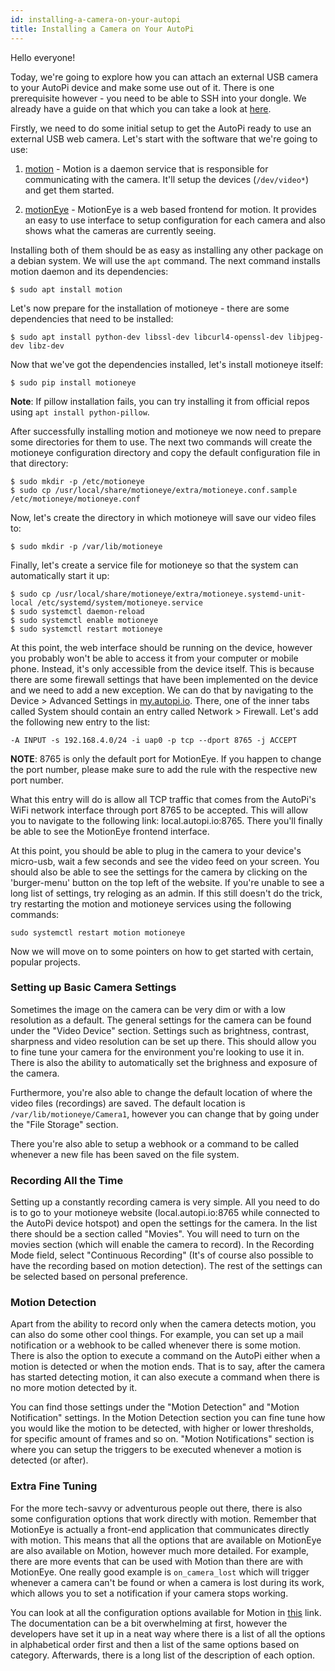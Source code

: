```yaml
---
id: installing-a-camera-on-your-autopi
title: Installing a Camera on Your AutoPi
---
```



Hello everyone!

Today, we're going to explore how you can attach an external USB camera to your AutoPi device and make some use out of it.
There is one prerequisite however - you need to be able to SSH into your dongle. We already have a guide on that which you can
take a look at [here](https://community.autopi.io/t/guide-how-to-ssh-to-your-dongle/386).

Firstly, we need to do some initial setup to get the AutoPi ready to use an external USB web camera. Let's start with the
software that we're going to use:

1. [motion](https://motion-project.github.io/motion_guide.html) - Motion is a daemon service that is responsible for communicating
with the camera. It'll setup the devices (`/dev/video*`) and get them started.

2. [motionEye](https://github.com/ccrisan/motioneyeA) - MotionEye is a web based frontend for motion. It provides an
easy to use interface to setup configuration for each camera and also shows what the cameras are currently seeing.

Installing both of them should be as easy as installing any other package on a debian system. We will use the `apt` command.
The next command installs motion daemon and its dependencies:

```
$ sudo apt install motion
```

Let's now prepare for the installation of motioneye - there are some dependencies that need to be installed:

```
$ sudo apt install python-dev libssl-dev libcurl4-openssl-dev libjpeg-dev libz-dev
```

Now that we've got the dependencies installed, let's install motioneye itself:

```
$ sudo pip install motioneye
```

**Note**: If pillow installation fails, you can try installing it from official repos using `apt install python-pillow`.

After successfully installing motion and motioneye we now need to prepare some directories for them to use.
The next two commands will create the motioneye configuration directory and copy the default configuration file in that directory:

```
$ sudo mkdir -p /etc/motioneye
$ sudo cp /usr/local/share/motioneye/extra/motioneye.conf.sample /etc/motioneye/motioneye.conf
```

Now, let's create the directory in which motioneye will save our video files to:

```
$ sudo mkdir -p /var/lib/motioneye
```

Finally, let's create a service file for motioneye so that the system can automatically start it up:

```
$ sudo cp /usr/local/share/motioneye/extra/motioneye.systemd-unit-local /etc/systemd/system/motioneye.service
$ sudo systemctl daemon-reload
$ sudo systemctl enable motioneye
$ sudo systemctl restart motioneye
```

At this point, the web interface should be running on the device, however you probably won't be able to access it from your computer or
mobile phone. Instead, it's only accessible from the device itself. This is because there are some firewall settings that have been
implemented on the device and we need to add a new exception. We can do that by navigating to the Device > Advanced Settings in [my.autopi.io](https://my.autopi.io).
There, one of the inner tabs called System should contain an entry called Network > Firewall. Let's add the following new entry to the list:

```
-A INPUT -s 192.168.4.0/24 -i uap0 -p tcp --dport 8765 -j ACCEPT
```

**NOTE**: 8765 is only the default port for MotionEye. If you happen to change the port number, please make sure to add the rule
with the respective new port number.

What this entry will do is allow all TCP traffic that comes from the AutoPi's WiFi network interface through port 8765 to be accepted.
This will allow you to navigate to the following link: local.autopi.io:8765. There you'll finally be able to see the MotionEye frontend interface.

At this point, you should be able to plug in the camera to your device's micro-usb, wait a few seconds and see the video feed on your screen.
You should also be able to see the settings for the camera by clicking on the 'burger-menu' button on the top left of the website. If
you're unable to see a long list of settings, try reloging as an admin. If this still doesn't do the trick, try restarting the motion and
motioneye services using the following commands:

```
sudo systemctl restart motion motioneye
```

Now we will move on to some pointers on how to get started with certain, popular projects.

### Setting up Basic Camera Settings

Sometimes the image on the camera can be very dim or with a low resolution as a default. The general settings for the camera can be found under
the "Video Device" section. Settings such as brightness, contrast, sharpness and video resolution can be set up there. This should allow you to
fine tune your camera for the environment you're looking to use it in. There is also the ability to automatically set the brighness and exposure
of the camera. 

Furthermore, you're also able to change the default location of where the video files (recordings) are saved. The default location is
`/var/lib/motioneye/Camera1`, however you can change that by going under the "File Storage" section.

There you're also able to setup a webhook or a command to be called whenever a new file has been saved on the file system.

### Recording All the Time

Setting up a constantly recording camera is very simple. All you need to do is to go to your motioneye website
(local.autopi.io:8765 while connected to the AutoPi device hotspot) and open the settings for the camera. In the list there should be a section
called "Movies". You will need to turn on the movies section (which will enable the camera to record). In the Recording Mode field, select
"Continuous Recording" (It's of course also possible to have the recording based on motion detection). The rest of the settings can be selected
based on personal preference. 

### Motion Detection

Apart from the ability to record only when the camera detects motion, you can also do some other cool things. For example, you
can set up a mail notification or a webhook to be called whenever there is some motion. There is also the option to execute a
command on the AutoPi either when a motion is detected or when the motion ends. That is to say, after the camera has started
detecting motion, it can also execute a command when there is no more motion detected by it.

You can find those settings under the "Motion Detection" and "Motion Notification" settings. In the Motion Detection section you can
fine tune how you would like the motion to be detected, with higher or lower thresholds, for specific amount of frames and so on.
"Motion Notifications" section is where you can setup the triggers to be executed whenever a motion is detected (or after).

### Extra Fine Tuning

For the more tech-savvy or adventurous people out there, there is also some configuration options that work directly with motion.
Remember that MotionEye is actually a front-end application that communicates directly with motion. This means that all the options
that are available on MotionEye are also available on Motion, however much more detailed. For example, there are more events that can
be used with Motion than there are with MotionEye. One really good example is `on_camera_lost` which will trigger whenever a camera
can't be found or when a camera is lost during its work, which allows you to set a notification if your camera stops working.

You can look at all the configuration options available for Motion in [this](https://motion-project.github.io/motion_config.html) link.
The documentation can be a bit overwhelming at first, however the developers have set it up in a neat way where there is a list of
all the options in alphabetical order first and then a list of the same options based on category.
Afterwards, there is a long list of the description of each option. 

<Discussion
  title="Installing a Camera on Your AutoPi"
  url="https://community.autopi.io/t/setup-an-external-usb-camera-with-your-autopi/2429"
/>

